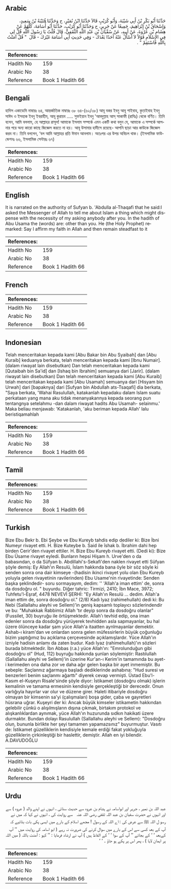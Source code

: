 ## Arabic


<div dir="rtl" lang="ar" style={{fontSize:'larger',backgroundColor:'#f8f9fa',padding:20}}>
حَدَّثَنَا أَبُو بَكْرِ بْنُ أَبِي شَيْبَةَ، وَأَبُو كُرَيْبٍ قَالاَ حَدَّثَنَا ابْنُ نُمَيْرٍ، ح وَحَدَّثَنَا قُتَيْبَةُ بْنُ سَعِيدٍ، وَإِسْحَاقُ بْنُ إِبْرَاهِيمَ، جَمِيعًا عَنْ جَرِيرٍ، ح وَحَدَّثَنَا أَبُو كُرَيْبٍ، حَدَّثَنَا أَبُو أُسَامَةَ، كُلُّهُمْ عَنْ هِشَامِ بْنِ عُرْوَةَ، عَنْ أَبِيهِ، عَنْ سُفْيَانَ بْنِ عَبْدِ اللَّهِ الثَّقَفِيِّ، قَالَ قُلْتُ يَا رَسُولَ اللَّهِ قُلْ لِي فِي الإِسْلاَمِ قَوْلاً لاَ أَسْأَلُ عَنْهُ أَحَدًا بَعْدَكَ - وَفِي حَدِيثِ أَبِي أُسَامَةَ غَيْرَكَ - قَالَ ‏ "‏ قُلْ آمَنْتُ بِاللَّهِ فَاسْتَقِمْ ‏"‏ ‏.‏
</div>
<div style={{backgroundColor:'#f8f9fa',padding:20, marginBottom: 10}}><table> <thead> <tr> <th>References:</th> <th></th> </tr> </thead> <tbody><tr><td>Hadith No</td><td>159</td></tr><tr><td>Arabic No</td><td>38</td></tr><tr><td>Reference</td><td>Book 1 Hadith 66</td></tr></tbody></table></div>

## Bengali


<div dir="ltr" lang="bn" style={{fontSize:'larger',backgroundColor:'#f8f9fa',padding:20}}>
হাদিস একাডেমি নাম্বারঃ ৬৪, আন্তর্জাতিক নাম্বারঃ ৩৮ ৬৪-(৬২/৩৮) আবূ বকর ইবনু আবূ শাইবাহ, কুতাইবাহ ইবনু সাঈদ ও ইসহাক ইবনু ইবরাহীম, আবূ কুরায়ব ..... সুফইয়ান ইবনু 'আবদুল্লাহ আস্ সাকাফী (রাযিঃ) থেকে বর্ণিত। তিনি বলেন, আমি বললাম, হে আল্লাহর রাসূল! আমাকে ইসলাম সম্পর্কে এমন একটি কথা বলুন যে, আমাকে এ সম্পর্কে আপনার পরে অন্য কারো কাছে জিজ্ঞেস করতে না হয়। আবূ উসামার হাদীসে রয়েছে- আপনি ছাড়া আর কাউকে জিজ্ঞেস করব না। তিনি বললেন, ‘বল আমি আল্লাহর প্রতি ঈমান আনলাম। অতঃপর এর উপর অবিচল থাক। (ইসলামিক ফাউন্ডেশনঃ ৬৬, ইসলামিক সেন্টারঃ ৬৭)
</div>
<div style={{backgroundColor:'#f8f9fa',padding:20, marginBottom: 10}}><table> <thead> <tr> <th>References:</th> <th></th> </tr> </thead> <tbody><tr><td>Hadith No</td><td>159</td></tr><tr><td>Arabic No</td><td>38</td></tr><tr><td>Reference</td><td>Book 1 Hadith 66</td></tr></tbody></table></div>

## English


<div dir="ltr" lang="en" style={{fontSize:'larger',backgroundColor:'#f8f9fa',padding:20}}>
It is narrated on the authority of Sufyan b. 'Abdulla al-Thaqafi that he said:I asked the Messenger of Allah to tell me about Islam a thing which might dispense with the necessity of my asking anybody after you. In the hadith of Abu Usama the (words) are: other than you. He (the Holy Prophet) remarked: Say I affirm my faith in Allah and then remain steadfast to it
</div>
<div style={{backgroundColor:'#f8f9fa',padding:20, marginBottom: 10}}><table> <thead> <tr> <th>References:</th> <th></th> </tr> </thead> <tbody><tr><td>Hadith No</td><td>159</td></tr><tr><td>Arabic No</td><td>38</td></tr><tr><td>Reference</td><td>Book 1 Hadith 66</td></tr></tbody></table></div>

## French


<div dir="ltr" lang="fr" style={{fontSize:'larger',backgroundColor:'#f8f9fa',padding:20}}>

</div>
<div style={{backgroundColor:'#f8f9fa',padding:20, marginBottom: 10}}><table> <thead> <tr> <th>References:</th> <th></th> </tr> </thead> <tbody><tr><td>Hadith No</td><td>159</td></tr><tr><td>Arabic No</td><td>38</td></tr><tr><td>Reference</td><td>Book 1 Hadith 66</td></tr></tbody></table></div>

## Indonesian


<div dir="ltr" lang="id" style={{fontSize:'larger',backgroundColor:'#f8f9fa',padding:20}}>
Telah menceritakan kepada kami [Abu Bakar bin Abu Syaibah] dan [Abu Kuraib] keduanya berkata, telah menceritakan kepada kami [Ibnu Numair]. (dalam riwayat lain disebutkan) Dan telah menceritakan kepada kami [Qutaibah bin Sa'id] dan [Ishaq bin Ibrahim] semuanya dari [Jarir]. (dalam riwayat lain disebutkan) Dan telah menceritakan kepada kami [Abu Kuraib] telah menceritakan kepada kami [Abu Usamah] semuanya dari [Hisyam bin Urwah] dari [bapaknya] dari [Sufyan bin Abdullah ats-Tsaqafi] dia berkata, "Saya berkata, 'Wahai Rasulullah, katakanlah kepadaku dalam Islam suatu perkataan yang mana aku tidak menanyakannya kepada seorang pun tentangnya setelahmu -dan dalam riwayat hadits Abu Usamah- selainmu.' Maka beliau menjawab: 'Katakanlah, 'aku beriman kepada Allah' lalu beristiqamahlah
</div>
<div style={{backgroundColor:'#f8f9fa',padding:20, marginBottom: 10}}><table> <thead> <tr> <th>References:</th> <th></th> </tr> </thead> <tbody><tr><td>Hadith No</td><td>159</td></tr><tr><td>Arabic No</td><td>38</td></tr><tr><td>Reference</td><td>Book 1 Hadith 66</td></tr></tbody></table></div>

## Tamil


<div dir="ltr" lang="ta" style={{fontSize:'larger',backgroundColor:'#f8f9fa',padding:20}}>

</div>
<div style={{backgroundColor:'#f8f9fa',padding:20, marginBottom: 10}}><table> <thead> <tr> <th>References:</th> <th></th> </tr> </thead> <tbody><tr><td>Hadith No</td><td>159</td></tr><tr><td>Arabic No</td><td>38</td></tr><tr><td>Reference</td><td>Book 1 Hadith 66</td></tr></tbody></table></div>

## Turkish


<div dir="ltr" lang="tr" style={{fontSize:'larger',backgroundColor:'#f8f9fa',padding:20}}>
Bize Ebu Bekr b. Ebi Şeybe ve Ebu Kureyb tahdis edip dediler ki: Bize İbni Numeyr rivayet etti. H. Bize Kuteybe b. Said ile îshak b. İbrahim dahi hep birden Cerir'den rivayet ettiler. H. Bize Ebu Kureyb rivayet etti. (Dedi ki): Bize Ebu Üsame rivayet eyledi. Bunların hepsi Hişam h. Urve'den o da babasından, o da Süfyan b. Abdillahi's-Sekafi'den naklen rivayet etti Süfyan şöyle demiş: Ey Allah'ın Resulü, İslam hakkında bana öyle bir söz söyle ki senden sonra ona dair kimseye -(hadisin ikinci rivayet yolu olan Ebu Kureyb yoluyla gelen rivayetinin ravilerinden) Ebu Usame'nin rivayetinde: Senden başka şeklindedir- soru sormayayım, dedim: '' 'Allah'a iman ettim' de, sonra da dosdoğru ol. " buyurdu. Diğer tahric: Tirmizi, 2410; İbn Mace, 3972; Tuhfetu'l-Eşraf, 4478 NEVEVİ ŞERHİ: "Ey Allah'ın Resulü ... dedim. Allah'a iman ettim de, sonra dosdoğru ol." (2/8) Kadı lyaz (rahimehullah) dedi ki: Bu Nebi (Sallallahu aleyhi ve Sellem)'in geniş kapsamlı toplayıcı sözlerindendir ve bu: "Muhakkak Rabbimiz Allah 'tır deyip sonra da dosdoğru olanlar" (Fussilet, 30) buyruğu ile örtüşmektedir. Allah'ı tevhid edip, ona iman edenler sonra da dosdoğru yürüyerek tevhidden asla sapmayanlar, bu hal üzere ölünceye kadar şam yüce Allah'a itaatten aynlmayanlar demektir. Ashab-ı kiram'dan ve onlardan sonra gelen müfessirlerin büyük çoğunluğu bizim yaptığımız bu açıklama çerçevesinde açıklamışlardır. Yüce Allah'ın izniyle hadisin anlamı da zaten budur. Kadı Iyaz (rahimehullah)'ın sözleri burada bitmektedir. İbn Abbas (r.a.) yüce Allah'ın: "Emrolunduğun gibi dosdoğru ol" (Hud, 112) buyruğu hakkında şunlan söylemiştir: Rastılullah (Sallallahu aleyhi ve Sellem)'in üzerine Kur'an-ı Kerim'in tamamında bu ayet-i kerimeden ona daha zor ve daha ağır gelen başka bir ayet inmemiştir. Bu sebeple: Saçlannız ağarmaya başladı dediklerinde ashabına: "Hud suresi ve benzerleri benim saçlanmı ağarttı" diyerek cevap vermişti. Üstad Ebu'l-Kasım el-Kuşeyrı Risale'sinde şöyle diyor: İstikamet (dosdoğru olmak) işlerin kemalinin ve tamama ermesinin kendisiyle gerçekleştiği bir derecedir. Onun varlığıyla hayırlar var olur ve düzene girer. Haleti itibariyle dosdoğru olmayan bir kimsenin sa'yi (çalışmaları) boşa gider, çaba ve gayretleri hüsrana uğrar. Kuşeyri der ki: Ancak büyük kimseler istikametin hakkından gelebilir çünkü o alışılmışların dışına çıkmak, birtakım protokol ve alışkanlıklardan aynımak, yüce Allah'ın huzurunda sıdkın hakikati üzere durmaktır. Bundan dolayı Rasulullah (Sallallahu aleyhi ve Sellem): "Dosdoğru olun, bununla birlikte her şeyi tamamen yapamazsınız" buyurmuştur. Vasıtı de: İstikamet güzelliklerin kendisiyle kemale erdiği fakat yokluğuyla güzelliklerin çirkinleştiği bir haslettir, demiştir. Allah en iyi bilendir. A.DAVUDOĞLU
</div>
<div style={{backgroundColor:'#f8f9fa',padding:20, marginBottom: 10}}><table> <thead> <tr> <th>References:</th> <th></th> </tr> </thead> <tbody><tr><td>Hadith No</td><td>159</td></tr><tr><td>Arabic No</td><td>38</td></tr><tr><td>Reference</td><td>Book 1 Hadith 66</td></tr></tbody></table></div>

## Urdu


<div dir="rtl" lang="ur" style={{fontSize:'larger',backgroundColor:'#f8f9fa',padding:20}}>
عبد اللہ بن نمیر ، جریر اور ابواسامہ نے ہشام بن عروہ سے حدیث سنائی ، انہوں نے اپنے والد ( عروہ ) سے اور انہوں نے حضرت سفیان بن عبد اللہ ثقفی ‌رضی ‌اللہ ‌عنہ ‌ ‌ سے روایت کی ، انہوں نے کہا کہ میں نے رسو ل اللہ ﷺ سے عرض کی : اے اللہ کے رسول ! مجھے اسلام کے بارے میں ایسی پکی بات بتائیے کہ آپ کے بعد کسی سے اس کے بارے میں سوال کرنے کی ضرورت نہ رہے ( ابو اسامہ کی روایت میں ’’ آپ کےبعد ‘ ‘ کے بجائے ’’ آپ کے سوا ‘ ‘ کے الفاظ ہیں ) آپ نے ارشاد فرمایا : ’’ کہو : آمنت باللہ ( میں اللہ پر ایمان لایا ) ، پھر اس پر پکے ہو جاؤ ۔ ‘ ‘
</div>
<div style={{backgroundColor:'#f8f9fa',padding:20, marginBottom: 10}}><table> <thead> <tr> <th>References:</th> <th></th> </tr> </thead> <tbody><tr><td>Hadith No</td><td>159</td></tr><tr><td>Arabic No</td><td>38</td></tr><tr><td>Reference</td><td>Book 1 Hadith 66</td></tr></tbody></table></div>
